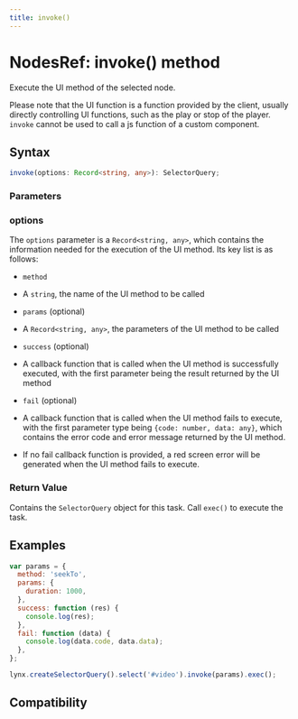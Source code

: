 ```yaml
---
title: invoke()
---
```


# NodesRef: invoke() method

Execute the UI method of the selected node.

Please note that the UI function is a function provided by the client, usually directly controlling UI functions, such as the play or stop of the player.
`invoke` cannot be used to call a js function of a custom component.

## Syntax

```ts
invoke(options: Record<string, any>): SelectorQuery;
```

### Parameters

### options

The `options` parameter is a `Record<string, any>`, which contains the information needed for the execution of the UI method. Its key list is as follows:

- `method`
- A `string`, the name of the UI method to be called

- `params` (optional)
- A `Record<string, any>`, the parameters of the UI method to be called

- `success` (optional)
- A callback function that is called when the UI method is successfully executed, with the first parameter being the result returned by the UI method

- `fail` (optional)
- A callback function that is called when the UI method fails to execute, with the first parameter type being `{code: number, data: any}`, which contains the error code and error message returned by the UI method.
- If no fail callback function is provided, a red screen error will be generated when the UI method fails to execute.

### Return Value

Contains the `SelectorQuery` object for this task. Call `exec()` to execute the task.

## Examples

```javascript
var params = {
  method: 'seekTo',
  params: {
    duration: 1000,
  },
  success: function (res) {
    console.log(res);
  },
  fail: function (data) {
    console.log(data.code, data.data);
  },
};

lynx.createSelectorQuery().select('#video').invoke(params).exec();
```

## Compatibility


<LegacyCompatTable metadata="lynx-api/nodes-ref/invoke" />
